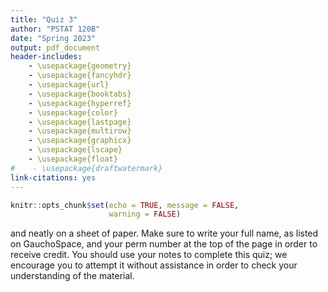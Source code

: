 ```yaml
---
title: "Quiz 3"
author: "PSTAT 120B"
date: "Spring 2023"
output: pdf_document
header-includes:
    - \usepackage{geometry}
    - \usepackage{fancyhdr}
    - \usepackage{url}
    - \usepackage{booktabs}
    - \usepackage{hyperref}
    - \usepackage{color}
    - \usepackage{lastpage}
    - \usepackage{multirow}
    - \usepackage{graphicx}
    - \usepackage{lscape}
    - \usepackage{float}
#    - \usepackage{draftwatermark}
link-citations: yes
---
```


```r
knitr::opts_chunk$set(echo = TRUE, message = FALSE,
                      warning = FALSE)
```

\pagestyle{fancy}
\lhead{Spring 2023}
\chead{}
\rhead{Quiz 2}
\lfoot{}
\cfoot{\small \thepage}
\rfoot{}

\section*{Instructions:}

\textsc{Write clearly} and neatly on a sheet of paper. Make sure to write your full name, as listed on GauchoSpace, and your perm number at the top of the page in order to receive credit. You should \textbf{try not to} use your notes to complete this quiz; we encourage you to attempt it without assistance in order to check your understanding of the material.

\section*{Problem:}

\begin{enumerate}

\item Let $Y_1, Y_2, ..., Y_5$ be a random sample of size $5$ from a normal population with a mean of $0$ and a variance of $1$, and let $\bar{Y} = \frac{1}{5}\sum_{i=1}^5Y_i$. Let $Y_6$ be another independent observation drawn from the same population.

For each of the following functions of these random variables, what are their distributions? How do you know/why?

\begin{enumerate}

\item $W = \sum_{i=1}^5 Y_i^2$.

\item $U = \sum_{i=1}^5\left(Y_i - \bar{Y}\right)^2$.

\item $V = U + Y_6^2$.

\item $R = 5\bar{Y}^2 + Y_6^2$.

\end{enumerate}
\end{enumerate}
